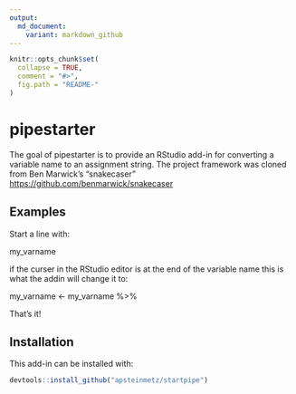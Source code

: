 ```yaml
---
output:
  md_document:
    variant: markdown_github
---
```


<!-- README.md is generated from README.Rmd. Please edit that file -->

```r
knitr::opts_chunk$set(
  collapse = TRUE,
  comment = "#>",
  fig.path = "README-"
)
```

# pipestarter

The goal of pipestarter is to provide an RStudio add-in for converting a variable name to an assignment string.  The project framework was cloned from Ben Marwick's "snakecaser" <https://github.com/benmarwick/snakecaser>


## Examples

Start a line with:

my_varname

if the curser in the RStudio editor is at the end of the variable name this is what the addin will change it to:

my_varname <- my_varname %>%

That's it!


## Installation

This add-in can be installed with:

```r
devtools::install_github("apsteinmetz/startpipe")
```
